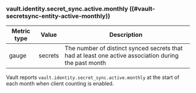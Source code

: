 ### vault.identity.secret_sync.active.monthly ((#vault-secretsync-entity-active-monthly))

Metric type | Value   | Description
----------- | ------- | -----------
gauge       | secrets | The number of distinct synced secrets that had at least one active association during the past month

Vault reports `vault.identity.secret_sync.active.monthly` at the start of each month
when client counting is enabled.
